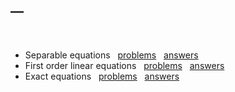 ---
---

<br>

- Separable equations &nbsp; [problems](problems/separable.pdf) &nbsp; [answers](problems/separableanswers.pdf)
- First order linear equations &nbsp; [problems](problems/intfactor.pdf) &nbsp; [answers](problems/separableanswers.pdf)
- Exact equations &nbsp; [problems](problems/exact.pdf) &nbsp; [answers](problems/exactanswers.pdf)

